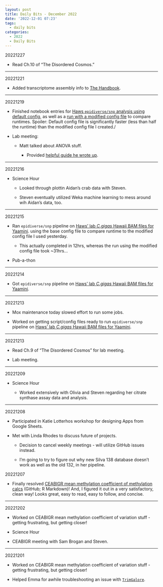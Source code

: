 ```yaml
---
layout: post
title: Daily Bits - December 2022
date: '2022-12-01 07:23'
tags: 
  - daily bits
categories: 
  - 2022
  - Daily Bits
---
```


20221227

- Read Ch.10 of "The Disordered Cosmos."

---

20221221

- Added transcriptome assembly info to [The Handbook](https://robertslab.github.io/resources/bio_Transcriptome-assembly/).

---

20221219

- Finished notebook entries for [Haws `epidiverse/snp` analysis using default config](https://robertslab.github.io/sams-notebook/posts/2022/2022-12-14-BS-Seq-Analysis-Nextflow-EpiDiverse-SNP-Pipeline-for-Haws-Hawaii-C.gigas-BAMs-from-Yaamini.html), as well as a [run with a modified config file](https://robertslab.github.io/sams-notebook/2022/12/15/BS-Seq-Analysis-Nextflow-EpiDiverse-SNP-Pipeline-for-Haws-Hawaii-C.gigas-BAMs-from-Yaamini-Base-Config/) to compare runtimes. Spoiler: Default config file is significantly faster (less than half the runtime) than the modified config file I created./

- Lab meeting:

  - Matt talked about ANOVA stuff.

    - Provided [helpful guide he wrote up](https://mattgeorgephd.github.io/ANOVA-guide/).

---

20221216

- Science Hour

  - Looked through plottin Aidan's crab data with Steven.

  - Steven eventually utilized Weka machine learning to mess around wih Aidan's data, too.

---

20221215

- Ran `epidiverse/snp` pipeline on [Haws' lab _C.gigas_ Hawaii BAM files for Yaamini](https://github.com/RobertsLab/resources/issues/1558). using the base config file to compare runtime to the modified config file I used yesterday.

  - This actually completed in 12hrs, whereas the run using the modified config file took ~31hrs...

- Pub-a-thon

---

20221214

- Got `epidiverse/snp` pipeline on [Haws' lab _C.gigas_ Hawaii BAM files for Yaamini](https://github.com/RobertsLab/resources/issues/1558).

---

20221213

- Mox maintenance today slowed effort to run some jobs.

- Worked on getting script/config files ready to run `epidiverse/snp` pipeline on [Haws' lab _C.gigas_ Hawaii BAM files for Yaamini](https://github.com/RobertsLab/resources/issues/1558).

---

20221213

- Read Ch.9 of "The Disordered Cosmos" for lab meeting.

- Lab meeting.

---

20221209

- Science Hour

  - Worked extensively with Olivia and Steven regarding her citrate synthase assay data and analysis.

---

20221208

- Participated in Katie Lotterhos workshop for designing Apps from Google Sheets.

- Met with Linda Rhodes to discuss future of projects.

  - Decision to cancel weekly meetings - will utilize GitHub issues instead.

  - I'm going to try to figure out why new Silva 138 database doesn't work as well as the old 132, in her pipeline.

20221207

- Finally resolved [CEABIGR mean methylation coefficient of methylation calcs](https://github.com/sr320/ceabigr/blob/main/code/40-gene-methylation.Rmd) (GitHub; R Markdown)! And, I figured it out in a very satisfactory, clean way! Looks great, easy to read, easy to follow, and concise.

---

20221202

- Worked on CEABIGR mean methylation coefficient of variation stuff - getting frustrating, but getting closer!

- Science Hour

- CEABIGR meeting with Sam Brogan and Steven.

---

20221201

- Worked on CEABIGR mean methylation coefficient of variation stuff - getting frustrating, but getting closer!

- Helped Emma for awhile troubleshooting an issue with [`TrimGalore`](https://github.com/FelixKrueger/TrimGalore).


